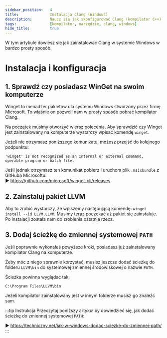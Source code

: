 ```yaml
---
sidebar_position:	4
title:				Instalacja Clang (Windows)
description:		Naucz się jak skonfigurować Clang (kompilator C++) na Windowsie w prosty sposób.
tags:				[kompilator, narzędzie, clang, windows]
hide_title:			true
---
```


W tym artykule dowiesz się jak zainstalować Clang w systemie Windows w bardzo prosty sposób.

# Instalacja i konfiguracja

## 1. Sprawdź czy posiadasz WinGet na swoim komputerze
Winget to menadżer pakietów dla systemu Windows stworzony przez firmę Microsoft. 
To właśnie on pozwoli nam w prosty sposób pobrać kompilator Clang.

Na początek musimy otworzyć wiersz polecenia. 
Aby sprawdzić czy Winget jest zainstalowany na komputerze wystarczy wpisać komendę `winget`.

Jeżeli nie otrzymasz poniższego komunikatu, możesz przejść do kolejnego podpunktu:
```
'winget' is not recognized as an internal or external command,
operable program or batch file.
```

Jeśli jednak otrzymasz ten komunikat pobierz i uruchom plik `.msixbundle` z GitHuba Microsoftu:  
▶ https://github.com/microsoft/winget-cli/releases

## 2. Zainstaluj pakiet LLVM
Aby to zrobić wystarczy, że wpiszemy następującą komendę: `winget install --id LLVM.LLVM`.
Musimy teraz poczekać aż pakiet się zainstaluje. Po instalacji została nam do zrobienia ostatnia rzecz.

## 3. Dodaj ścieżkę do zmiennej systemowej `PATH`
Jeśli poprawnie wykonałeś powyższe kroki, posiadasz już zainstalowany kompilator Clang na komputerze.

Żeby móc z niego sprawnie korzystać, musisz jeszcze dodać ścieżkę do folderu `LLVM\bin` do systemowej zmiennej środowiskowej o nazwie `PATH`.

Ścieżka powinna wyglądać tak:
```
C:\Program Files\LLVM\bin
```

Jeżeli kompilator zainstalowany jest w innym folderze musisz go znaleźć sam.

:::tip Instrukcja
Przeczytaj poniższy artykuł by dowiedzieć się, jak dodać ścieżkę do
zmiennej systemowej `PATH`:

▶ https://techniczny.net/jak-w-windows-dodac-sciezke-do-zmiennej-path/
:::
